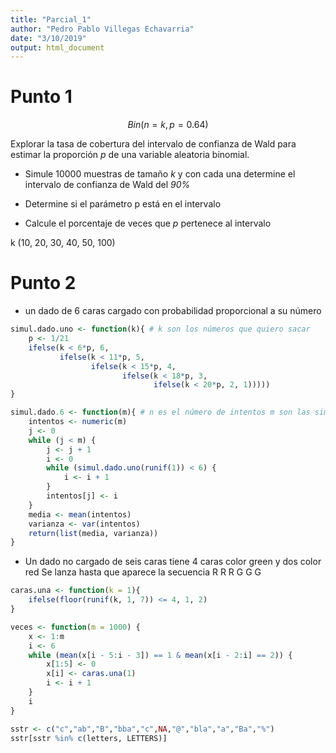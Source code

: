 ```yaml
---
title: "Parcial_1"
author: "Pedro Pablo Villegas Echavarria"
date: "3/10/2019"
output: html_document
---
```


# Punto 1

$$
Bin(n = k, p = 0.64)
$$

Explorar la tasa de cobertura del intervalo de confianza de Wald para estimar la proporción $p$ de una variable aleatoria binomial.

* Simule 10000 muestras de tamaño _k_ y con cada una determine el intervalo de confianza de Wald del _90%_

* Determine si el parámetro p está en el intervalo

* Calcule el porcentaje de veces que _p_ pertenece al intervalo

k (10, 20, 30, 40, 50, 100)

# Punto 2

* un dado de 6 caras cargado con probabilidad proporcional a su número

```r

simul.dado.uno <- function(k){ # k son los números que quiero sacar
    p <- 1/21
    ifelse(k < 6*p, 6,
           ifelse(k < 11*p, 5,
                  ifelse(k < 15*p, 4,
                         ifelse(k < 18*p, 3,
                                ifelse(k < 20*p, 2, 1)))))
}

simul.dado.6 <- function(m){ # n es el número de intentos m son las simula 
    intentos <- numeric(m)
    j <- 0
    while (j < m) {
        j <- j + 1
        i <- 0
        while (simul.dado.uno(runif(1)) < 6) {
            i <- i + 1
        }
        intentos[j] <- i
    }
    media <- mean(intentos)
    varianza <- var(intentos)
    return(list(media, varianza))
}
```

* Un dado no cargado de seis caras tiene 4 caras color green y dos color red
Se lanza hasta que aparece la secuencia R R R G G G

```r

caras.una <- function(k = 1){
    ifelse(floor(runif(k, 1, 7)) <= 4, 1, 2)
}

veces <- function(m = 1000) {
    x <- 1:m
    i <- 6
    while (mean(x[i - 5:i - 3]) == 1 & mean(x[i - 2:i] == 2)) {
        x[1:5] <- 0
        x[i] <- caras.una(1)
        i <- i + 1
    }
    i
}

sstr <- c("c","ab","B","bba","c",NA,"@","bla","a","Ba","%")
sstr[sstr %in% c(letters, LETTERS)]



```
